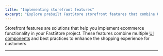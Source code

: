 ```yaml
---
title: "Implementing storefront features"
excerpt: "Explore prebuilt FastStore storefront features that combine UI components and best practices to implement navigation, search, regionalization and more."
---
```


Storefront features are solutions that help you implement ecommerce functionality in your FastStore project. These features combine multiple [UI components](https://developers.vtex.com/docs/guides/faststore/components-index) and best practices to enhance the shopping experience for customers.

---

<Flex>

  <WhatsNextCard
  title="Adding third-party scripts"
  description="Learn how to safely add and manage third-party scripts, such as analytics, ads, or widgets, in your FastStore project."
  linkTo="https://developers.vtex.com/docs/guides/faststore/storefront-features-handling-third-party-scripts"
  linkTitle="See more"
  />

  <WhatsNextCard
  title="Building navigation menus"
  description="Enables customers to navigate among the store pages."
  linkTo="https://developers.vtex.com/docs/guides/faststore/storefront-features-building-navigation-menus"
  linkTitle="See more"
  />

  <WhatsNextCard
  title="Displaying content for authenticated users"
  description="Show exclusive content to logged-in users, such as special offers, prices, or product details, to create a personalized shopping experience."
  linkTo="https://developers.vtex.com/docs/guides/faststore/storefront-features-displaying-content-for-authenticated-users"
  linkTitle="See more"
  />

  <WhatsNextCard
  title="Implementing regionalization features"
  description="Enables customers to set a location using a valid postal code."
  linkTo="https://developers.vtex.com/docs/guides/faststore/storefront-features-implementing-regionalization-features"
  linkTitle="See more"
  />

  <WhatsNextCard
  title="Implementing search features"
  description="Enables customer navigation and enhances search functionality."
  linkTo="https://developers.vtex.com/docs/guides/faststore/storefront-features-implementing-search-features"
  linkTitle="See more"
  />

  <WhatsNextCard
  title="Managing product images in specific contexts"
  description="Control which product images appear in different store sections by labeling them with specific contexts in VTEX Catalog."
  linkTo="https://developers.vtex.com/docs/guides/faststore/storefront-features-managing-product-images-in-specific-contexts"
  linkTitle="See more"
  />

  <WhatsNextCard
  title="Delivery Promise (Beta)"
  description="Provides accurate delivery estimations and shows only products that can be delivered or picked up based on customer location."
  linkTo="https://developers.vtex.com/docs/guides/faststore/delivery-promise-implementation"
  linkTitle="See more"
  />

</Flex>
